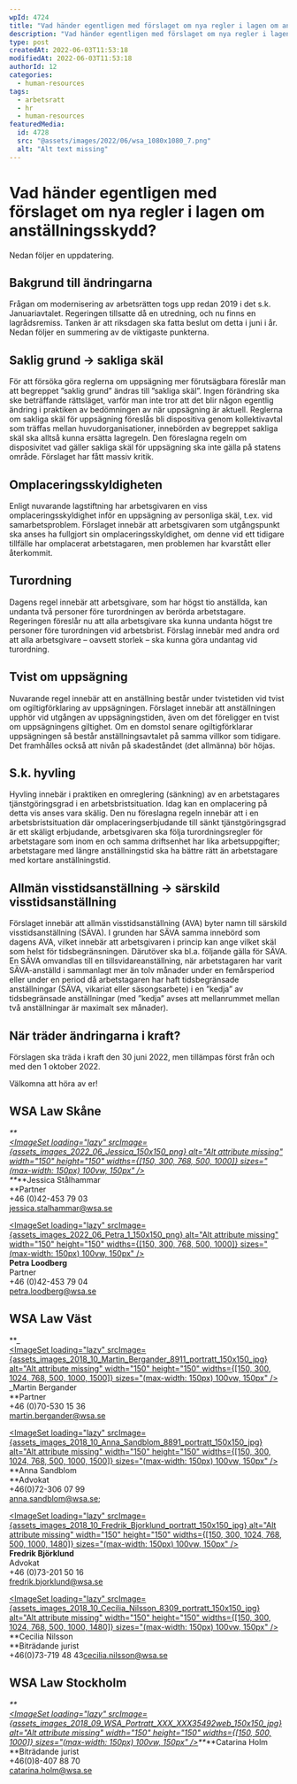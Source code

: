 ```yaml
---
wpId: 4724
title: "Vad händer egentligen med förslaget om nya regler i lagen om anställningsskydd?"
description: "Vad händer egentligen med förslaget om nya regler i lagen om anställningsskydd? Nedan följer en uppdatering. Bakgrund till ändringarna Frågan om modernisering av arbetsrätten togs upp redan 2019 i det&hellip;"
type: post
createdAt: 2022-06-03T11:53:18
modifiedAt: 2022-06-03T11:53:18
authorId: 12
categories:
  - human-resources
tags:
  - arbetsratt
  - hr
  - human-resources
featuredMedia:
  id: 4728
  src: "@assets/images/2022/06/wsa_1080x1080_7.png"
  alt: "Alt text missing"
---
```




# **Vad händer egentligen med förslaget om nya regler i lagen om anställningsskydd?**

Nedan följer en uppdatering.

## **Bakgrund till ändringarna**

Frågan om modernisering av arbetsrätten togs upp redan 2019 i det s.k. Januariavtalet. Regeringen tillsatte då en utredning, och nu finns en lagrådsremiss. Tanken är att riksdagen ska fatta beslut om detta i juni i år. Nedan följer en summering av de viktigaste punkterna.

## **Saklig grund -> sakliga skäl**

För att försöka göra reglerna om uppsägning mer förutsägbara föreslår man att begreppet ”saklig grund” ändras till ”sakliga skäl”. Ingen förändring ska ske beträffande rättsläget, varför man inte tror att det blir någon egentlig ändring i praktiken av bedömningen av när uppsägning är aktuell. Reglerna om sakliga skäl för uppsägning föreslås bli dispositiva genom kollektivavtal som träffas mellan huvudorganisationer, innebörden av begreppet sakliga skäl ska alltså kunna ersätta lagregeln. Den föreslagna regeln om disposivitet vad gäller sakliga skäl för uppsägning ska inte gälla på statens område. Förslaget har fått massiv kritik.

## **Omplaceringsskyldigheten**

Enligt nuvarande lagstiftning har arbetsgivaren en viss omplaceringsskyldighet inför en uppsägning av personliga skäl, t.ex. vid samarbetsproblem. Förslaget innebär att arbetsgivaren som utgångspunkt ska anses ha fullgjort sin omplaceringsskyldighet, om denne vid ett tidigare tillfälle har omplacerat arbetstagaren, men problemen har kvarstått eller återkommit.

## **Turordning**

Dagens regel innebär att arbetsgivare, som har högst tio anställda, kan undanta två personer före turordningen av berörda arbetstagare. Regeringen föreslår nu att alla arbetsgivare ska kunna undanta högst tre personer före turordningen vid arbetsbrist. Förslag innebär med andra ord att alla arbetsgivare – oavsett storlek – ska kunna göra undantag vid turordning.

## **Tvist om uppsägning**

Nuvarande regel innebär att en anställning består under tvistetiden vid tvist om ogiltigförklaring av uppsägningen. Förslaget innebär att anställningen upphör vid utgången av uppsägningstiden, även om det föreligger en tvist om uppsägningens giltighet. Om en domstol senare ogiltigförklarar uppsägningen så består anställningsavtalet på samma villkor som tidigare. Det framhålles också att nivån på skadeståndet (det allmänna) bör höjas.

## **S.k. hyvling**

Hyvling innebär i praktiken en omreglering (sänkning) av en arbetstagares tjänstgöringsgrad i en arbetsbristsituation. Idag kan en omplacering på detta vis anses vara skälig. Den nu föreslagna regeln innebär att i en arbetsbristsituation där omplaceringserbjudande till sänkt tjänstgöringsgrad är ett skäligt erbjudande, arbetsgivaren ska följa turordningsregler för arbetstagare som inom en och samma driftsenhet har lika arbetsuppgifter; arbetstagare med längre anställningstid ska ha bättre rätt än arbetstagare med kortare anställningstid.

## **Allmän visstidsanställning -> särskild visstidsanställning**

Förslaget innebär att allmän visstidsanställning (AVA) byter namn till särskild visstidsanställning (SÄVA). I grunden har SÄVA samma innebörd som dagens AVA, vilket innebär att arbetsgivaren i princip kan ange vilket skäl som helst för tidsbegränsningen. Därutöver ska bl.a. följande gälla för SÄVA. En SÄVA omvandlas till en tillsvidareanställning, när arbetstagaren har varit SÄVA-anställd i sammanlagt mer än tolv månader under en femårsperiod eller under en period då arbetstagaren har haft tidsbegränsade anställningar (SÄVA, vikariat eller säsongsarbete) i en ”kedja” av tidsbegränsade anställningar (med ”kedja” avses att mellanrummet mellan två anställningar är maximalt sex månader).

## **När träder ändringarna i kraft?**

Förslagen ska träda i kraft den 30 juni 2022, men tillämpas först från och med den 1 oktober 2022.

Välkomna att höra av er!

## WSA Law Skåne

_**  
[<ImageSet loading="lazy" srcImage={assets_images_2022_06_Jessica_150x150_png} alt="Alt attribute missing" width="150" height="150" widths={[150, 300, 768, 500, 1000]} sizes="(max-width: 150px) 100vw, 150px" />](https://www.wsa.se/nya-regler-i-lagen-om-anstallningsskydd/jessica/)  
**_**Jessica Stålhammar  
**Partner  
+46 (0)42-453 79 03  
[jessica.stalhammar@wsa.se](mailto:jessica.stalhammar@wsa.se)

[<ImageSet loading="lazy" srcImage={assets_images_2022_06_Petra_1_150x150_png} alt="Alt attribute missing" width="150" height="150" widths={[150, 300, 768, 500, 1000]} sizes="(max-width: 150px) 100vw, 150px" />](https://www.wsa.se/nya-regler-i-lagen-om-anstallningsskydd/petra-1/)  
**Petra Loodberg**  
Partner  
+46 (0)42-453 79 04  
[petra.loodberg@wsa.se](mailto:petra.loodberg@wsa.se)

## WSA Law Väst

**\_  
[<ImageSet loading="lazy" srcImage={assets_images_2018_10_Martin_Bergander_8911_portratt_150x150_jpg} alt="Alt attribute missing" width="150" height="150" widths={[150, 300, 1024, 768, 500, 1000, 1500]} sizes="(max-width: 150px) 100vw, 150px" />](https://www.wsa.se/medarbetare/christian-bengtsson/martin_bergander_8911_portratt/)  
\_Martin Bergander  
**Partner  
+46 (0)70-530 15 36  
[martin.bergander@wsa.se](mailto:martin.bergander@wsa.se)

[<ImageSet loading="lazy" srcImage={assets_images_2018_10_Anna_Sandblom_8891_portratt_150x150_jpg} alt="Alt attribute missing" width="150" height="150" widths={[150, 300, 1024, 768, 500, 1000, 1500]} sizes="(max-width: 150px) 100vw, 150px" />](https://www.wsa.se/medarbetare/christian-bengtsson/anna_sandblom_8891_portratt/)  
**Anna Sandblom  
**Advokat  
+46(0)72-306 07 99  
[anna.sandblom@wsa.se](mailto:anna.sandblom@wsa.se);

[<ImageSet loading="lazy" srcImage={assets_images_2018_10_Fredrik_Bjorklund_portratt_150x150_jpg} alt="Alt attribute missing" width="150" height="150" widths={[150, 300, 1024, 768, 500, 1000, 1480]} sizes="(max-width: 150px) 100vw, 150px" />](https://www.wsa.se/medarbetare/christian-bengtsson/fredrik_bjorklund_portratt/)  
**Fredrik Björklund**  
Advokat  
+46 (0)73-201 50 16  
[fredrik.bjorklund@wsa.se](mailto:fredrik.bjorklund@wsa.se)

[<ImageSet loading="lazy" srcImage={assets_images_2018_10_Cecilia_Nilsson_8309_portratt_150x150_jpg} alt="Alt attribute missing" width="150" height="150" widths={[150, 300, 1024, 768, 500, 1000, 1480]} sizes="(max-width: 150px) 100vw, 150px" />](https://www.wsa.se/medarbetare/christian-bengtsson/cecilia_nilsson_8309_portratt/)  
**Cecilia Nilsson  
**Biträdande jurist  
+46(0)73-719 48 43[cecilia.nilsson@wsa.se](mailto:cecilia.nilsson@wsa.se)

## WSA Law Stockholm

_**  
[<ImageSet loading="lazy" srcImage={assets_images_2018_09_WSA_Portratt_XXX_XXX35492web_150x150_jpg} alt="Alt attribute missing" width="150" height="150" widths={[150, 500, 1000]} sizes="(max-width: 150px) 100vw, 150px" />](https://www.wsa.se/medarbetare/pia-andersson/wsa_portratt_xxx_xxx35492web/)**_**Catarina Holm  
**Biträdande jurist  
+46(0)8-407 88 70  
[catarina.holm@wsa.se](mailto:catarina.holm@wsa.se)
